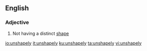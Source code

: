 ==English==

===Adjective===
{{en-adj}}

# Not having a distinct [[shape]]

[[io:unshapely]]
[[it:unshapely]]
[[ku:unshapely]]
[[ta:unshapely]]
[[vi:unshapely]]